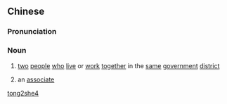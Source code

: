 ==Chinese==
{{zh-forms}}

===Pronunciation===
{{zh-pron
|m=tóngshè
|cat=n
}}

===Noun===
{{zh-noun}}

# {{lb|zh|archaic}} [[two]] [[people]] [[who]] [[live]] or [[work]] [[together]] in the [[same]] [[government]] [[district]]
# {{lb|zh|archaic}} an [[associate]]

[[Category:Mandarin archaic terms|tong2she4]]